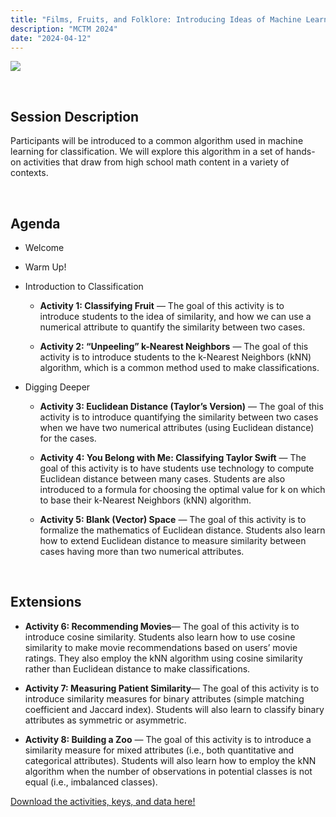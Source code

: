```yaml
---
title: "Films, Fruits, and Folklore: Introducing Ideas of Machine Learning to High School Students"
description: "MCTM 2024"
date: "2024-04-12"
---
```


![](images/mctm-2024.png)

<br />

## Session Description

Participants will be introduced to a common algorithm used in machine learning for classification. We will explore this algorithm in a set of hands-on activities that draw from high school math content in a variety of contexts.

<br />

## Agenda

-   Welcome

-   Warm Up!

-   Introduction to Classification

    -   **Activity 1: Classifying Fruit** --- The goal of this activity is to introduce students to the idea of similarity, and how we can use a numerical attribute to quantify the similarity between two cases.

    -   **Activity 2: "Unpeeling" k-Nearest Neighbors** --- The goal of this activity is to introduce students to the k-Nearest Neighbors (kNN) algorithm, which is a common method used to make classifications.

-   Digging Deeper

    -   **Activity 3: Euclidean Distance (Taylor's Version)** --- The goal of this activity is to introduce quantifying the similarity between two cases when we have two numerical attributes (using Euclidean distance) for the cases.

    -   **Activity 4: You Belong with Me: Classifying Taylor Swift** --- The goal of this activity is to have students use technology to compute Euclidean distance between many cases. Students are also introduced to a formula for choosing the optimal value for k on which to base their k-Nearest Neighbors (kNN) algorithm.

    -   **Activity 5: Blank (Vector) Space** --- The goal of this activity is to formalize the mathematics of Euclidean distance. Students also learn how to extend Euclidean distance to measure similarity between cases having more than two numerical attributes.

<br />

## Extensions

-   **Activity 6: Recommending Movies**--- The goal of this activity is to introduce cosine similarity. Students also learn how to use cosine similarity to make movie recommendations based on users' movie ratings. They also employ the kNN algorithm using cosine similarity rather than Euclidean distance to make classifications.

-   **Activity 7: Measuring Patient Similarity**--- The goal of this activity is to introduce similarity measures for binary attributes (simple matching coefficient and Jaccard index). Students will also learn to classify binary attributes as symmetric or asymmetric.

-   **Activity 8: Building a Zoo** --- The goal of this activity is to introduce a similarity measure for mixed attributes (i.e., both quantitative and categorical attributes). Students will also learn how to employ the kNN algorithm when the number of observations in potential classes is not equal (i.e., imbalanced classes).

[Download the activities, keys, and data here!](files/mctm24/mctm-resources.zip)
